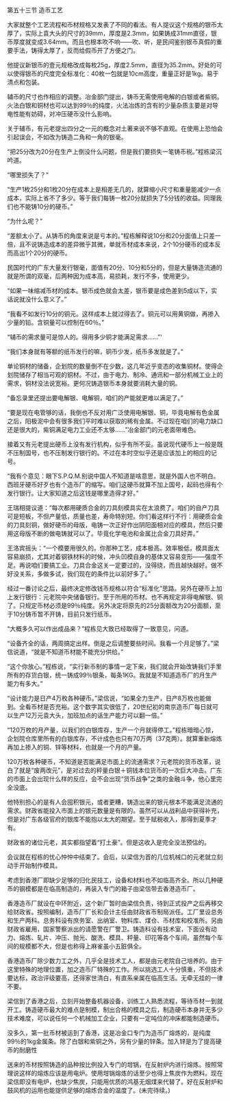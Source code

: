 

第五十三节 造币工艺

大家就整个工艺流程和币材规格又发表了不同的看法。有人提议这个规格的银币太厚了，实际上袁大头的尺寸的39mm，厚度是2.3mm，如果铸成31mm直径，银币厚度就变成3.64mm。而且也根本吹不响――吹、听，是民间鉴别银币真假的重要手法，铸得太厚了，反而给假币开了方便之门。

他提议新银币的壹元规格改成每枚25g，厚度2.5mm，直径为35.2mm。好处的可以使得银币的尺度完全标准化：40枚一包就是10cm高度，重量正好是1kg。易于清点和包装。

辅币的尺寸也作相应的调整。冶金部门提出，铸币无需使用电解的白银或者紫铜。火法白银和铜材也可以达到99％的纯度，火法冶炼的含有的少量杂质主要是对导电性能有妨碍，对冲压硬币没什么影响。

关于辅币，有元老提出四分之一元的概念对土著来说不够不直观。在使用上恐怕会引起误会，不如改为铸造二角和一角的银毫。

“把25分改为20分在生产上倒没什么问题，但是我们要损失一笔铸币税。”程栋梁沉吟道。

“哪里损失了？”

“生产1枚25分和1枚20分在成本上是相差无几的，就算缩小尺寸和重量能减少一点成本，实际上省不了多少。等于我们每铸一枚20分就损失了5分钱的收益。同理我们也不能铸10分的硬币。”

“为什么呢？”

“差额太小了。从铸币的角度来说是亏本的。”程栋解释说10分和20分面值上只差一倍，且不说铸造成本的差异微乎其微，单就币材成本来说，2个10分硬币的成本反而高出1个20分的硬币。

民国时代的广东大量发行银毫，面值有20分、10分和5分的，但是大量铸造流通的就是所谓的双毫，后两种因为成本高，易损耗，发行不多，使用更少。

“如果一味缩减币材的成本。银币成色就会太差，银币要是成色差到5成以下，实话说就没什么意义了。”

“我看不如发行10分的铜元。这样成本上就过得去了。铜元可以用黄铜做，再掺入少量的铅。含铜量可以控制在60％。”

“辅币的需求量可是惊人的。得用多少铜才能满足需求……”‘

“我们本身就有等额的纸币发行的嘛，铜币少发，纸币多发就是了。”

单论铜材的储备，企划院的数量倒不在少数，这几年近乎变态的收集铜材。使得企划院储存了相当可观的铜材。不过，由于电力、制冷、通讯和一部分机械工业上的需求，铜材没法说宽裕。更何况铸造银币本身就要消耗大量的铜。

“备忘录里还提出要电解银、电解铜，咱们的产能就更难以满足了。”

“要是现在电管够的话，我倒也不反对用广泛使用电解银、铜，毕竟电解有色金属之后，阳极泥中会有很多我们平时难以获取的稀有金属。不过现在咱们的电力缺口还是很大的，紫铜满足电力工业还不太够……”冶金部门的元老面带难色。

接着又有元老提出硬币上没有发行机构，似乎有所不妥。虽说现代硬币上一般是既不压制国号，也不压制发行银行的。不过在本时空似乎还是应该加上的相应的记号。

“我有个意见：眼下S.P.Q.M.别说中国人不知道是啥意思，就是外国人也不明白。西班牙硬币好歹也有个造币厂的缩写。咱们这硬币就算不加上国号，起码也得有个发行银行。让大家知道之后这钱是哪里造得才好。”

王瑞相提议道：“每次都用硬质合金的刀具刻模具实在太浪费了。咱们的自产刀具可是短板，不但产量低，质量也差，寿命特别短。你们看这样行不行：用硬质合金的刀具刻铜，做好硬币的母版，电铸一次正好作出阴阳面相对应的模具，然后只要用这母版不断的做电铸就可以了。毕竟化学电池和金属比合金刀具好弄。”

王洛宾摇头：“一个模要用很久的。你那种工艺，成本极高。效率极低，模具面太容易崩损，尤其对着钢铁材料的时候，冲头凹模自身的基体又容易变形――强度不足。再说咱们要搞工业。刀具合金这关一定要过的，没得绕，而且越快越好。做不好没关系，多做多试，我们现在的条件比以前好多了。”

经过一番讨论之后，最终决定修改钱币规格以符合“标准化”思路。另外在硬币上加上发行银行：元老院中央储备银行。至于所用的币材。也不再规定非得电解银、铜了。只规定币材必须是99％纯度。另外决定将原先的25分面额改为20分面额，至于10分铸币暂不开铸，目前只发行纸币。

“大概多久可以作出成品来？”程栋见大致已经取得了一致意见，问道。

“设备齐全的话，两周搞定出样。倒是之后调整要些时间。我看一个月足够了。”梁信说道，“就是不知道币材能不能充分供给。”

“这个你放心。”程栋说，“实行新币制的事情一定下来，我们就会开始改铸我们手里所有的存货白银，统一铸成99％银条，每条1KG。我就是不知道造币厂的月生产能力有多大。”

“设计能力是日产4万枚各种硬币。”梁信说，“如果全力生产，日产8万枚也能做到。全看币材是否充裕。这个数字其实很低了，20世纪初的南京造币厂每日就可以生产12万元袁大头，加班加点的话生产能力可以翻一倍。”

“120万枚的月产量，以我们的白银库存，生产一个月就得停工。”程栋暗暗心惊，企划院仓库里所有的白银库存，不计成色也只有70万两（37克两）。就算重新熔炼再加上掺入的铜、锌等材料，也就是一个月的产量。

120万枚各种硬币，不知道是否能满足市面上的流通需求？元老院的货币改革，说白了就是“废两改元”，是对过去的秤量白银＋铜钱本位货币的一次巨大冲击。广东的市面上会出现什么样的反应，会不会出现“货币战争”之类的金融斗争，他心里完全没底。

他特别担心的是有人会囤积银元，或者更糟，铸造出来的银元根本不能满足流通的需求。财政省能投入市面上的银元数量是有限的。虽然可以从战利品中获得补充，但是对广东各级官府的银库不能抱以太大的期望。至于赋税收入，那得到夏季才有。

财政省的诸位元老，其实都指望着“打土豪”。但是这收入是完全没法预估的。

会议就在程栋的忧心忡忡中结束了。会后，以梁信为首的几位机械口的元老就立刻动手开始制作模具。

考虑到香港厂即缺少足够的归化民技工，设备和材料也不如临高齐全。所以几种硬币的钢模都是在临高制造的，再装入专门的箱子由梁信带去香港造币厂。

香港造币厂就设在中环附近，这个新厂暂时由梁信负责，待到正式投产之后再移交给财政省。按照编制，造币厂厂长和会计主任由财政省币制局派任。工厂里设总务和生产两科。总务科设有庶务室、出纳室、物料库、煤仓、币材库和校准所。另由财政省雇用，国家警察派出的请愿警在厂警卫。铸造科设有技术室，下面设有动力、熔炼、轧片、冲压、抛光、酸洗、模具、秤量、印花等各个车间。虽然每个车间的规模都不大，但是也称得上麻雀虽小五脏俱全。

香港造币厂除少数力工之外，几乎全是技术工人，都是由元老院自己培养的。由于这里特殊的地理位置，加之造币厂特殊的工作。所以挑选工人十分慎重，不但技术要达标，政治评级要高，还得家世清白，有直系亲属在临高生活。无牵无挂的一律不要。

梁信到了香港之后，立刻开始整备机器设备，训练工人熟悉流程，等待币材一到就开工。铸造硬币最大的难点是制模，制出合格的模具之后，制造硬币本身并无多少技术难度，可以说任何一个机械加工企业，只要有一定吨位的冲床都能制造硬币。

没多久，第一批币材被运到了香港，这是冶金口专门为造币厂熔炼的，是纯度99％的1kg金属条。除了白银和紫铜之外，另有少量的锌条。加入锌是为了提高硬币的耐磨性

送来的币材按照铸造的品种按比例投入专门的坩锅，在反射炉内进行熔炼。按照常理说这样的熔炼应该是用电炉。使用坩锅熔炼的话至少也得上焦炭作为燃料。现在梁信即没有电炉，也缺少焦炭，只能用优质的鸿基无烟煤来代替了。好在反射炉和鼓风机的运用也能提供足够的熔炼合金的温度了。(未完待续。)

